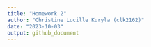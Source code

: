```yaml
---
title: "Homework 2"
author: "Christine Lucille Kuryla (clk2162)"
date: "2023-10-03"
output: github_document
---
```



